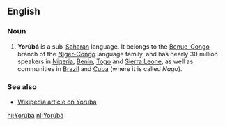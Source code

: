 ==English==
===Noun===

# '''Yorùbá''' is a sub-[[w:Sahara|Saharan]] language. It belongs to the [[w:Benue-Congo|Benue-Congo]] branch of the [[w:Niger-Congo languages|Niger-Congo]] language family, and has nearly 30 million speakers in [[Nigeria]], [[Benin]], [[Togo]] and [[Sierra Leone]], as well as communities in [[Brazil]] and [[Cuba]] (where it is called ''Nago'').


===See also===
*[[w:Yoruba language|Wikipedia article on Yoruba]]

[[hi:Yorùbá]]
[[nl:Yorùbá]]